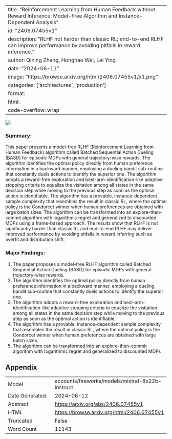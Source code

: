 
---
title: "Reinforcement Learning from Human Feedback without Reward Inference: Model-Free Algorithm and Instance-Dependent Analysis"
id: "2406.07455v1"
description: "RLHF not harder than classic RL; end-to-end RLHF can improve performance by avoiding pitfalls in reward inference."
author: Qining Zhang, Honghao Wei, Lei Ying
date: "2024-06-11"
image: "https://browse.arxiv.org/html/2406.07455v1/x1.png"
categories: ['architectures', 'production']
format:
  html:
    code-overflow: wrap
---

![](https://browse.arxiv.org/html/2406.07455v1/x1.png)

### Summary:

This paper presents a model-free RLHF (Reinforcement Learning from Human Feedback) algorithm called Batched Sequential Action Dueling (BASD) for episodic MDPs with general trajectory-wise rewards. The algorithm identifies the optimal policy directly from human preference information in a backward manner, employing a dueling bandit sub-routine that constantly duels actions to identify the superior one. The algorithm adopts a reward-free exploration and best-arm-identification-like adaptive stopping criteria to equalize the visitation among all states in the same decision step while moving to the previous step as soon as the optimal action is identifiable. The algorithm has a provable, instance-dependent sample complexity that resembles the result in classic RL, where the optimal policy is the Condorcet winner when human preferences are obtained with large batch sizes. The algorithm can be transformed into an explore-then-commit algorithm with logarithmic regret and generalized to discounted MDPs using a frame-based approach. The results show that RLHF is not significantly harder than classic RL and end-to-end RLHF may deliver improved performance by avoiding pitfalls in reward inferring such as overfit and distribution shift.

### Major Findings:

1. The paper proposes a model-free RLHF algorithm called Batched Sequential Action Dueling (BASD) for episodic MDPs with general trajectory-wise rewards.
2. The algorithm identifies the optimal policy directly from human preference information in a backward manner, employing a dueling bandit sub-routine that constantly duels actions to identify the superior one.
3. The algorithm adopts a reward-free exploration and best-arm-identification-like adaptive stopping criteria to equalize the visitation among all states in the same decision step while moving to the previous step as soon as the optimal action is identifiable.
4. The algorithm has a provable, instance-dependent sample complexity that resembles the result in classic RL, where the optimal policy is the Condorcet winner when human preferences are obtained with large batch sizes.
5. The algorithm can be transformed into an explore-then-commit algorithm with logarithmic regret and generalized to discounted MDPs

## Appendix

|          |          |
|----------|----------|
| Model     | accounts/fireworks/models/mixtral-8x22b-instruct       |
| Date Generated     | 2024-06-12       |
| Abstract | [https://arxiv.org/abs/2406.07455v1](https://arxiv.org/abs/2406.07455v1)        |
| HTML     | [https://browse.arxiv.org/html/2406.07455v1](https://browse.arxiv.org/html/2406.07455v1)       |
| Truncated       | False       |
| Word Count       | 11143       |